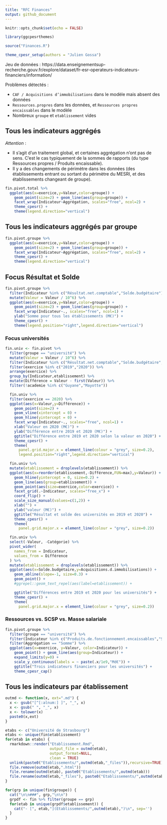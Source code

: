 ```yaml
---
title: "RFC Finances"
output: github_document
---
```


```r
knitr::opts_chunk$set(echo = FALSE)

library(ggcpesrthemes)

source("Finances.R")

theme_cpesr_setup(authors = "Julien Gossa")
```

Jeu de données :
https://data.enseignementsup-recherche.gouv.fr/explore/dataset/fr-esr-operateurs-indicateurs-financiers/information/


Problèmes détectés :

- `CAF / Acquisitions d’immobilisations` dans le modèle mais absent des données
- `Ressources.propres` dans les données, et `Ressources propres encaissables` dans le modèle
- Nombreux `groupe` et `etablissement` vides

## Tous les indicateurs aggrégés

_Attention_ : 

- Il s'agit d'un traitement global, et certaines aggrégation n'ont pas de sens. C'est le cas typiquement de la sommes de rapports (du type Ressources propres / Produits encaissable).
- Il y a des changements de périmètre dans les données (des établissements entrant ou sortant du périmètre du MESRI, et des établissements changeant de groupe).


```r
fin.pivot.total %>%
  ggplot(aes(x=exercice,y=Valeur,color=groupe)) +
    geom_point(size=2) + geom_line(aes(group=groupe)) +
    facet_wrap(Indicateur~Aggrégation, scales="free", ncol=2) +
    theme_cpesr() +
    theme(legend.direction="vertical")
```

## Tous les indicateurs aggrégés par groupe

```r
fin.pivot.groupe %>% 
  ggplot(aes(x=exercice,y=Valeur,color=groupe)) +
    geom_point(size=2) + geom_line(aes(group=groupe)) +
    facet_wrap(Indicateur~Aggrégation, scales="free", ncol=2) +
    theme_cpesr() +
    theme(legend.direction="vertical")
```

## Focus Résultat et Solde

```r
fin.pivot.groupe %>% 
  filter(Indicateur %in% c("Résultat.net.comptable","Solde.budgétaire"), Aggrégation == "Somme") %>%
  mutate(Valeur = Valeur / 10^6) %>% 
  ggplot(aes(x=exercice,y=Valeur,color=groupe)) +
    geom_point(size=2) + geom_line(aes(group=groupe)) +
    facet_wrap(Indicateur~., scales="free", ncol=1) +
    ylab("Somme pour tous les établissements (M€)") +
    theme_cpesr() +
    theme(legend.position="right",legend.direction="vertical")
```

### Focus universités

```r
fin.univ <- fin.pivot %>%
  filter(groupe == "université") %>%
  mutate(Valeur = Valeur / 10^6) %>%
  filter(Indicateur %in% c("Résultat.net.comptable","Solde.budgétaire","Acquisitions.d.immobilisations")) %>%
  filter(exercice %in% c("2019","2020")) %>%
  arrange(exercice) %>%
  group_by(Indicateur,etablissement) %>%
  mutate(Différence = Valeur - first(Valeur)) %>%
  filter(!academie %in% c("Guyane","Mayotte"))
```

```r
  fin.univ %>%
  filter(exercice == 2020) %>%
  ggplot(aes(x=Valeur,y=Différence)) +
    geom_point(size=2) +
    geom_vline(xintercept = 0) +
    geom_hline(yintercept = 0) +
    facet_wrap(Indicateur~., scales="free", ncol=1) +
    xlab("Valeur en 2020 (M€)") + 
    ylab("Différence entre 2019 et 2020 (M€)") +
    ggtitle("Différence entre 2019 et 2020 selon la valeur en 2020") +
    theme_cpesr() +
    theme(
      panel.grid.major.x = element_line(colour = "grey", size=0.2),
      legend.position="right",legend.direction="vertical")
```


```r
  fin.univ %>%
  mutate(etablissement = droplevels(etablissement)) %>%
  ggplot(aes(x=reorder(etablissement,-Différence,FUN=max),y=Valeur)) +
    geom_hline(yintercept = 0, size=0.2) +
    geom_line(aes(group=etablissement)) +
    geom_point(aes(size=exercice,color=exercice)) + 
    facet_grid(.~Indicateur, scales="free_x") +
    coord_flip() +
    scale_size_manual(values=c(1,2)) +
    xlab("") + 
    ylab("valeur (M€)") +
    ggtitle("Résultat et solde des universités en 2019 et 2020") +
    theme_cpesr() +
    theme(
      panel.grid.major.x = element_line(colour = "grey", size=0.2))
```

```r
  fin.univ %>%
  select(-Valeur, -Catégorie) %>%
  pivot_wider(
    names_from = Indicateur,
    values_from = Différence
  ) %>%
  mutate(etablissement = droplevels(etablissement)) %>%
  ggplot(aes(x=Solde.budgétaire,y=Acquisitions.d.immobilisations)) +
    geom_abline(slope=-1, size=0.3) +
    geom_point() + 
    #ggrepel::geom_text_repel(aes(label=etablissement)) +

    ggtitle("Différences entre 2019 et 2020 pour les universités") +
    theme_cpesr() +
    theme(
      panel.grid.major.x = element_line(colour = "grey", size=0.2))
```

### Ressources vs. SCSP vs. Masse salariale

```r
fin.pivot.groupe %>%
  filter(groupe == "université") %>%
  filter(Indicateur %in% c("Produits.de.fonctionnement.encaissables","SCSP","Dépenses.de.personnel")) %>%
  filter(Aggrégation == "Somme") %>%
  ggplot(aes(x=exercice, y=Valeur, color=Indicateur)) +
    geom_point() + geom_line(aes(group=Indicateur)) +
    expand_limits(y=0) +
    scale_y_continuous(labels = ~ paste(.x/1e9,"Md€")) +
    ggtitle("Trois indicateurs financiers pour les universités") +
    theme_cpesr_cap()
```


## Tous les indicateurs par établissement


```r
outmd <- function(x, ext=".md") {
  x <- gsub("[^[:alnum:] ]", "_", x)
  x <- gsub(" ", "_", x)
  x <- tolower(x)
  paste0(x,ext)
}
```

```r

etabs <- c("Université de Strasbourg")
etabs <- unique(fin$etablissement)
for(etab in etabs) {
  rmarkdown::render("Etablissement.Rmd",
                    output_file = outmd(etab),
                    output_format=NULL,
                    clean = TRUE)
  unlink(paste0("Etablissements/",outmd(etab,"_files")),recursive=TRUE)
  file.remove(outmd(etab,".html"))
  file.rename(outmd(etab), paste0("Etablissements/",outmd(etab)))
  file.rename(outmd(etab,"_files"), paste0("Etablissements/",outmd(etab,"_files")))
}
```



```r
for(grp in unique(fin$groupe)) {
  cat("\n\n###", grp,"\n\n")
  grpdf <- fin %>% filter(groupe == grp)
  for(etab in unique(grpdf$etablissement)) {
    cat("- [", etab,"](Etablissements/",outmd(etab),")\n", sep='')
  }
}
```


